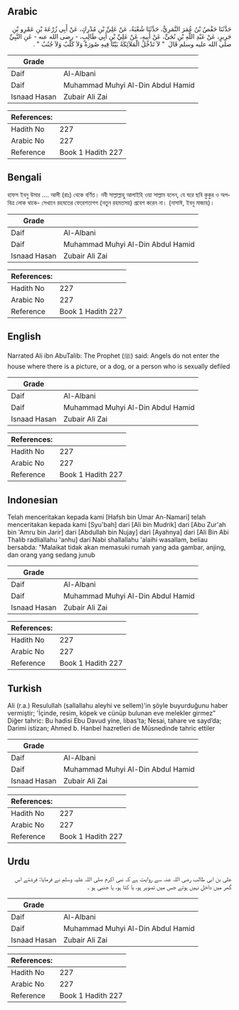 ## Arabic


<div dir="rtl" lang="ar" style={{fontSize:'larger',backgroundColor:'#f8f9fa',padding:20}}>
حَدَّثَنَا حَفْصُ بْنُ عُمَرَ النَّمَرِيُّ، حَدَّثَنَا شُعْبَةُ، عَنْ عَلِيِّ بْنِ مُدْرِكٍ، عَنْ أَبِي زُرْعَةَ بْنِ عَمْرِو بْنِ جَرِيرٍ، عَنْ عَبْدِ اللَّهِ بْنِ نُجَىٍّ، عَنْ أَبِيهِ، عَنْ عَلِيِّ بْنِ أَبِي طَالِبٍ، - رضى الله عنه - عَنِ النَّبِيِّ صلى الله عليه وسلم قَالَ ‏ "‏ لاَ تَدْخُلُ الْمَلاَئِكَةُ بَيْتًا فِيهِ صُورَةٌ وَلاَ كَلْبٌ وَلاَ جُنُبٌ ‏"‏ ‏.‏
</div>
<div style={{backgroundColor:'#f8f9fa',padding:20, marginBottom: 10}}><table> <thead> <tr> <th>Grade</th> <th></th> </tr> </thead> <tbody> <tr><td>Daif</td><td>Al-Albani</td></tr><tr><td>Daif</td><td>Muhammad Muhyi Al-Din Abdul Hamid</td></tr><tr><td>Isnaad Hasan</td><td>Zubair Ali Zai</td></tr></tbody></table><table> <thead> <tr> <th>References:</th> <th></th> </tr> </thead> <tbody><tr><td>Hadith No</td><td>227</td></tr><tr><td>Arabic No</td><td>227</td></tr><tr><td>Reference</td><td>Book 1 Hadith 227</td></tr></tbody></table></div>

## Bengali


<div dir="ltr" lang="bn" style={{fontSize:'larger',backgroundColor:'#f8f9fa',padding:20}}>
হাফস ইবনু উমার .... আলী (রাঃ) থেকে বর্ণিত। নবী সাল্লাল্লাহু আলাইহি ওয়া সাল্লাম বলেন, যে ঘরে ছবি কুকুর ও অপবিত্র লোক থাকে- সেখানে রহমতের ফেরেশতাগগ (নতুন রহমতসহ) প্রবেশ করেন না। (নাসাঈ, ইবনু মাজাহ)।
</div>
<div style={{backgroundColor:'#f8f9fa',padding:20, marginBottom: 10}}><table> <thead> <tr> <th>Grade</th> <th></th> </tr> </thead> <tbody> <tr><td>Daif</td><td>Al-Albani</td></tr><tr><td>Daif</td><td>Muhammad Muhyi Al-Din Abdul Hamid</td></tr><tr><td>Isnaad Hasan</td><td>Zubair Ali Zai</td></tr></tbody></table><table> <thead> <tr> <th>References:</th> <th></th> </tr> </thead> <tbody><tr><td>Hadith No</td><td>227</td></tr><tr><td>Arabic No</td><td>227</td></tr><tr><td>Reference</td><td>Book 1 Hadith 227</td></tr></tbody></table></div>

## English


<div dir="ltr" lang="en" style={{fontSize:'larger',backgroundColor:'#f8f9fa',padding:20}}>
Narrated Ali ibn AbuTalib: The Prophet (ﷺ) said: Angels do not enter the house where there is a picture, or a dog, or a person who is sexually defiled
</div>
<div style={{backgroundColor:'#f8f9fa',padding:20, marginBottom: 10}}><table> <thead> <tr> <th>Grade</th> <th></th> </tr> </thead> <tbody> <tr><td>Daif</td><td>Al-Albani</td></tr><tr><td>Daif</td><td>Muhammad Muhyi Al-Din Abdul Hamid</td></tr><tr><td>Isnaad Hasan</td><td>Zubair Ali Zai</td></tr></tbody></table><table> <thead> <tr> <th>References:</th> <th></th> </tr> </thead> <tbody><tr><td>Hadith No</td><td>227</td></tr><tr><td>Arabic No</td><td>227</td></tr><tr><td>Reference</td><td>Book 1 Hadith 227</td></tr></tbody></table></div>

## Indonesian


<div dir="ltr" lang="id" style={{fontSize:'larger',backgroundColor:'#f8f9fa',padding:20}}>
Telah menceritakan kepada kami [Hafsh bin Umar An-Namari] telah menceritakan kepada kami [Syu'bah] dari [Ali bin Mudrik] dari [Abu Zur'ah bin 'Amru bin Jarir] dari [Abdullah bin Nujay] dari [Ayahnya] dari [Ali Bin Abi Thalib radliallahu 'anhu] dari Nabi shallallahu 'alaihi wasallam, beliau bersabda: "Malaikat tidak akan memasuki rumah yang ada gambar, anjing, dan orang yang sedang junub
</div>
<div style={{backgroundColor:'#f8f9fa',padding:20, marginBottom: 10}}><table> <thead> <tr> <th>Grade</th> <th></th> </tr> </thead> <tbody> <tr><td>Daif</td><td>Al-Albani</td></tr><tr><td>Daif</td><td>Muhammad Muhyi Al-Din Abdul Hamid</td></tr><tr><td>Isnaad Hasan</td><td>Zubair Ali Zai</td></tr></tbody></table><table> <thead> <tr> <th>References:</th> <th></th> </tr> </thead> <tbody><tr><td>Hadith No</td><td>227</td></tr><tr><td>Arabic No</td><td>227</td></tr><tr><td>Reference</td><td>Book 1 Hadith 227</td></tr></tbody></table></div>

## Turkish


<div dir="ltr" lang="tr" style={{fontSize:'larger',backgroundColor:'#f8f9fa',padding:20}}>
Ali (r.a.) Resulullah (sallallahu aleyhi ve sellem)'in şöyle buyurduğunu haber vermiştir; 'İçinde, resim, köpek ve cünüp bulunan eve melekler girmez” Diğer tahric: Bu hadisi Ebu Davud yine, libas’ta; Nesai, tahare ve sayd’da; Darimi istizan; Ahmed b. Hanbel hazretleri de Müsnedinde tahric ettiler
</div>
<div style={{backgroundColor:'#f8f9fa',padding:20, marginBottom: 10}}><table> <thead> <tr> <th>Grade</th> <th></th> </tr> </thead> <tbody> <tr><td>Daif</td><td>Al-Albani</td></tr><tr><td>Daif</td><td>Muhammad Muhyi Al-Din Abdul Hamid</td></tr><tr><td>Isnaad Hasan</td><td>Zubair Ali Zai</td></tr></tbody></table><table> <thead> <tr> <th>References:</th> <th></th> </tr> </thead> <tbody><tr><td>Hadith No</td><td>227</td></tr><tr><td>Arabic No</td><td>227</td></tr><tr><td>Reference</td><td>Book 1 Hadith 227</td></tr></tbody></table></div>

## Urdu


<div dir="rtl" lang="ur" style={{fontSize:'larger',backgroundColor:'#f8f9fa',padding:20}}>
علی بن ابی طالب رضی اللہ عنہ سے روایت ہے کہ نبی اکرم صلی اللہ علیہ وسلم نے فرمایا: فرشتے اس گھر میں داخل نہیں ہوتے جس میں تصویر ہو، یا کتا ہو، یا جنبی ہو ۔
</div>
<div style={{backgroundColor:'#f8f9fa',padding:20, marginBottom: 10}}><table> <thead> <tr> <th>Grade</th> <th></th> </tr> </thead> <tbody> <tr><td>Daif</td><td>Al-Albani</td></tr><tr><td>Daif</td><td>Muhammad Muhyi Al-Din Abdul Hamid</td></tr><tr><td>Isnaad Hasan</td><td>Zubair Ali Zai</td></tr></tbody></table><table> <thead> <tr> <th>References:</th> <th></th> </tr> </thead> <tbody><tr><td>Hadith No</td><td>227</td></tr><tr><td>Arabic No</td><td>227</td></tr><tr><td>Reference</td><td>Book 1 Hadith 227</td></tr></tbody></table></div>